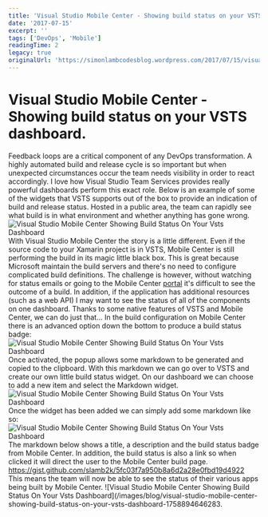 ```yaml
---
title: 'Visual Studio Mobile Center - Showing build status on your VSTS dashboard.'
date: '2017-07-15'
excerpt: ''
tags: ['DevOps', 'Mobile']
readingTime: 2
legacy: true
originalUrl: 'https://simonlambcodesblog.wordpress.com/2017/07/15/visual-studio-mobile-center-showing-build-status-on-your-vsts-dashboard/'
---
```


# Visual Studio Mobile Center - Showing build status on your VSTS dashboard.

Feedback loops are a critical component of any DevOps transformation. A highly automated build and release cycle is so important but when unexpected circumstances occur the team needs visibility in order to react accordingly. I love how Visual Studio Team Services provides really powerful dashboards perform this exact role.
Below is an example of some of the widgets that VSTS supports out of the box to provide an indication of build and release status. Hosted in a public area, the team can rapidly see what build is in what environment and whether anything has gone wrong.
![Visual Studio Mobile Center Showing Build Status On Your Vsts Dashboard](/images/blog/visual-studio-mobile-center-showing-build-status-on-your-vsts-dashboard-1758894577932.png) With Visual Studio Mobile Center the story is a little different. Even if the source code to your Xamarin project is in VSTS, Mobile Center is still performing the build in its magic little black box.
This is great because Microsoft maintain the build servers and there's no need to configure complicated build definitions. The challenge is however, without watching for status emails or going to the Mobile Center [portal](https://mobile.azure.com/apps) it's difficult to see the outcome of a build.
In addition, if the application has additional resources (such as a web API) I may want to see the status of all of the components on one dashboard. Thanks to some native features of VSTS and Mobile Center, we can do just that... In the build configuration on Mobile Center there is an advanced option down the bottom to produce a build status badge:
![Visual Studio Mobile Center Showing Build Status On Your Vsts Dashboard](/images/blog/visual-studio-mobile-center-showing-build-status-on-your-vsts-dashboard-1758894577932.png) Once activated, the popup allows some markdown to be generated and copied to the clipboard. With this markdown we can go over to VSTS and create our own little build status widget.
On our dashboard we can choose to add a new item and select the Markdown widget. ![Visual Studio Mobile Center Showing Build Status On Your Vsts Dashboard](/images/blog/visual-studio-mobile-center-showing-build-status-on-your-vsts-dashboard-1758894577932.png) Once the widget has been added we can simply add some markdown like so:
![Visual Studio Mobile Center Showing Build Status On Your Vsts Dashboard](/images/blog/visual-studio-mobile-center-showing-build-status-on-your-vsts-dashboard-1758894577932.png) The markdown below shows a title, a description and the build status badge from Mobile Center. In addition, the build status is also a link so when clicked it will direct the user to the Mobile Center build page.
https://gist.github.com/slamb2k/5fc03f7a950b8a6d2a28e0fbd19d4922 This means the team will now be able to see the status of their various apps being built by Mobile Center. ![Visual Studio Mobile Center Showing Build Status On Your Vsts Dashboard](/images/blog/visual-studio-mobile-center-showing-build-status-on-your-vsts-dashboard-1758894646283.
